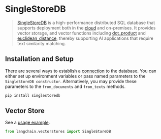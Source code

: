 # SingleStoreDB

>[SingleStoreDB](https://singlestore.com/) is a high-performance distributed SQL database that supports deployment both in the [cloud](https://www.singlestore.com/cloud/) and on-premises. It provides vector storage, and vector functions including [dot_product](https://docs.singlestore.com/managed-service/en/reference/sql-reference/vector-functions/dot_product.html) and [euclidean_distance](https://docs.singlestore.com/managed-service/en/reference/sql-reference/vector-functions/euclidean_distance.html), thereby supporting AI applications that require text similarity matching. 

## Installation and Setup

There are several ways to establish a [connection](https://singlestoredb-python.labs.singlestore.com/generated/singlestoredb.connect.html) to the database. You can either set up environment variables or pass named parameters to the `SingleStoreDB constructor`. 
Alternatively, you may provide these parameters to the `from_documents` and `from_texts` methods.

```bash
pip install singlestoredb
```

## Vector Store

See a [usage example](/docs/integrations/vectorstores/singlestoredb).

```python
from langchain.vectorstores import SingleStoreDB
```
